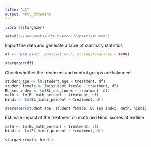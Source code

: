 ```yaml
---
title: "q1"
output: html_document
---
```


```r
library(stargazer)

setwd("~/Documents/GitHub/econ172/pset2/source")
```


Import the data and generate a table of summary statistics

```r
df <- read.csv("../data/q1.csv", stringsAsFactors = TRUE)

stargazer(df)
```


Check whether the treatment and control groups are balanced

```r
student_age <- lm(student_age ~ treatment, df)
student_female <- lm(student_female ~ treatment, df)
BL_ses_index <- lm(BL_ses_index ~ treatment, df)
math <- lm(BL_math_percent ~ treatment, df)
hindi <- lm(BL_hindi_percent ~ treatment, df)

stargazer(student_age, student_female, BL_ses_index, math, hindi)
```


Estimate impact of the treatment on math and Hindi scores at endline

```r
math <- lm(EL_math_percent ~ treatment, df)
hindi <- lm(EL_hindi_percent ~ treatment, df)

stargazer(math, hindi)
```